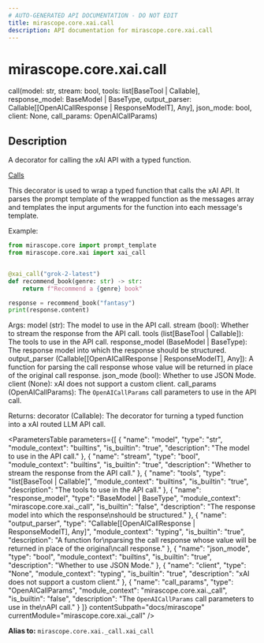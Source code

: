 ```yaml
---
# AUTO-GENERATED API DOCUMENTATION - DO NOT EDIT
title: mirascope.core.xai.call
description: API documentation for mirascope.core.xai.call
---
```


# mirascope.core.xai.call

<ApiType type="Alias" />

<ApiSignature>
call(model: str, stream: bool, tools: list[BaseTool | Callable], response_model: BaseModel | BaseType, output_parser: Callable[[OpenAICallResponse | ResponseModelT], Any], json_mode: bool, client: None, call_params: OpenAICallParams)
</ApiSignature>

## Description

A decorator for calling the xAI API with a typed function.

<Info title="Usage">

[Calls](/docs/mirascope/learn/calls)

</Info>


This decorator is used to wrap a typed function that calls the xAI API. It parses
the prompt template of the wrapped function as the messages array and templates the input
arguments for the function into each message's template.

Example:

```python
from mirascope.core import prompt_template
from mirascope.core.xai import xai_call


@xai_call("grok-2-latest")
def recommend_book(genre: str) -> str:
    return f"Recommend a {genre} book"

response = recommend_book("fantasy")
print(response.content)
```

Args:
    model (str): The model to use in the API call.
    stream (bool): Whether to stream the response from the API call.
    tools (list[BaseTool | Callable]): The tools to use in the API call.
    response_model (BaseModel | BaseType): The response model into which the response
        should be structured.
    output_parser (Callable[[OpenAICallResponse | ResponseModelT], Any]): A function for
        parsing the call response whose value will be returned in place of the original
        call response.
    json_mode (bool): Whether to use JSON Mode.
    client (None): xAI does not support a custom client.
    call_params (OpenAICallParams): The `OpenAICallParams` call parameters to use in the
        API call.

Returns:
    decorator (Callable): The decorator for turning a typed function into a xAI
        routed LLM API call.

<ParametersTable
  parameters={[
  {
    "name": "model",
    "type": "str",
    "module_context": "builtins",
    "is_builtin": "true",
    "description": "The model to use in the API call."
  },
  {
    "name": "stream",
    "type": "bool",
    "module_context": "builtins",
    "is_builtin": "true",
    "description": "Whether to stream the response from the API call."
  },
  {
    "name": "tools",
    "type": "list[BaseTool | Callable]",
    "module_context": "builtins",
    "is_builtin": "true",
    "description": "The tools to use in the API call."
  },
  {
    "name": "response_model",
    "type": "BaseModel | BaseType",
    "module_context": "mirascope.core.xai._call",
    "is_builtin": "false",
    "description": "The response model into which the response\nshould be structured."
  },
  {
    "name": "output_parser",
    "type": "Callable[[OpenAICallResponse | ResponseModelT], Any]",
    "module_context": "typing",
    "is_builtin": "true",
    "description": "A function for\nparsing the call response whose value will be returned in place of the original\ncall response."
  },
  {
    "name": "json_mode",
    "type": "bool",
    "module_context": "builtins",
    "is_builtin": "true",
    "description": "Whether to use JSON Mode."
  },
  {
    "name": "client",
    "type": "None",
    "module_context": "typing",
    "is_builtin": "true",
    "description": "xAI does not support a custom client."
  },
  {
    "name": "call_params",
    "type": "OpenAICallParams",
    "module_context": "mirascope.core.xai._call",
    "is_builtin": "false",
    "description": "The `OpenAICallParams` call parameters to use in the\nAPI call."
  }
]}
  contentSubpath="docs/mirascope"
  currentModule="mirascope.core.xai._call"
/>

<ReturnType
  type="Callable"
  isBuiltin={false}
  contentSubpath="docs/mirascope"
  currentModule="mirascope.core.xai._call"
  description="The decorator for turning a typed function into a xAI\nrouted LLM API call."
/>


**Alias to:** `mirascope.core.xai._call.xai_call`

